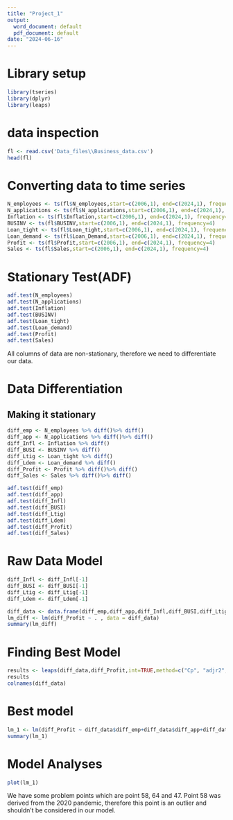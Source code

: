 ---
title: "Project_1"
output:
  word_document: default
  pdf_document: default
date: "2024-06-16"
---

# Library setup

```{r first}
library(tseries)
library(dplyr)
library(leaps)
```

# data inspection

```{r data}
fl <- read.csv('Data_files\\Business_data.csv')
head(fl)
```

# Converting data to time series

```{r TimeSeries}
N_employees <- ts(fl$N_employees,start=c(2006,1), end=c(2024,1), frequency=4)
N_applications <- ts(fl$N_applications,start=c(2006,1), end=c(2024,1), frequency=4)
Inflation <- ts(fl$Inflation,start=c(2006,1), end=c(2024,1), frequency=4)
BUSINV <- ts(fl$BUSINV,start=c(2006,1), end=c(2024,1), frequency=4)
Loan_tight <- ts(fl$Loan_tight,start=c(2006,1), end=c(2024,1), frequency=4)
Loan_demand <- ts(fl$Loan_Demand,start=c(2006,1), end=c(2024,1), frequency=4)
Profit <- ts(fl$Profit,start=c(2006,1), end=c(2024,1), frequency=4)
Sales <- ts(fl$Sales,start=c(2006,1), end=c(2024,1), frequency=4)
```

# Stationary Test(ADF)

```{r StatTest}
adf.test(N_employees)
adf.test(N_applications)
adf.test(Inflation)
adf.test(BUSINV)
adf.test(Loan_tight)
adf.test(Loan_demand)
adf.test(Profit)
adf.test(Sales)
```

All columns of data are non-stationary, therefore we need to differentiate our data.

# Data Differentiation
## Making it stationary

```{r Diff}
diff_emp <- N_employees %>% diff()%>% diff()
diff_app <- N_applications %>% diff()%>% diff()
diff_Infl <- Inflation %>% diff()
diff_BUSI <- BUSINV %>% diff()
diff_Ltig <- Loan_tight %>% diff()
diff_Ldem <- Loan_demand %>% diff()
diff_Profit <- Profit %>% diff()%>% diff()
diff_Sales <- Sales %>% diff()%>% diff()

adf.test(diff_emp)
adf.test(diff_app)
adf.test(diff_Infl)
adf.test(diff_BUSI)
adf.test(diff_Ltig)
adf.test(diff_Ldem)
adf.test(diff_Profit)
adf.test(diff_Sales)
```

# Raw Data Model

```{r MainModel}
diff_Infl <- diff_Infl[-1]
diff_BUSI <- diff_BUSI[-1]
diff_Ltig <- diff_Ltig[-1]
diff_Ldem <- diff_Ldem[-1]

diff_data <- data.frame(diff_emp,diff_app,diff_Infl,diff_BUSI,diff_Ltig,diff_Ldem,diff_Sales)
lm_diff <- lm(diff_Profit ~ . , data = diff_data)
summary(lm_diff)
```

# Finding Best Model

```{r best_model}
results <- leaps(diff_data,diff_Profit,int=TRUE,method=c("Cp", "adjr2", "r2"),nbest=5,names=NULL, df=NROW(diff_data))
results
colnames(diff_data)
```

# Best model

```{r model_comp}
lm_1 <- lm(diff_Profit ~ diff_data$diff_emp+diff_data$diff_app+diff_data$diff_Ltig+diff_data$diff_Sales)
summary(lm_1)
```

# Model Analyses

```{r model_test2}
plot(lm_1)
```

We have some problem points which are point 58, 64 and 47. Point 58 was derived from the 2020 pandemic, therefore this point is an outlier and shouldn't be considered in our model.
